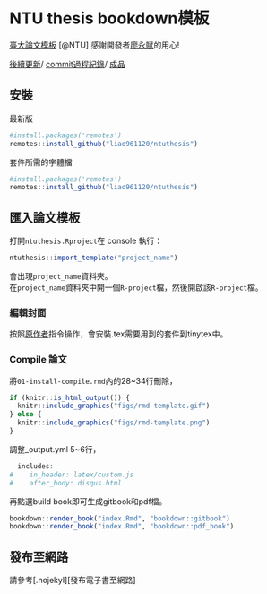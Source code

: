 # NTU thesis bookdown模板
[臺大論文模板](https://yongfu.name/ntuthesis/doc/)
[@NTU]
感謝開發者[廖永賦](https://github.com/liao961120/ntuthesis)的用心!  

[後續更新](https://github.com/liao961120/ntuthesis/issues/15)/
[commit過程紀錄](https://github.com/ChenChingChih/thesis/commits/master)/
[成品](https://chenchingchih.github.io/thesis/) 

## 安裝
最新版
```r
#install.packages('remotes')
remotes::install_github("liao961120/ntuthesis")
```
套件所需的字體檔
```r
#install.packages('remotes')
remotes::install_github("liao961120/ntuthesis")
```

## 匯入論文模板
打開`ntuthesis.Rproject`在 console 執行：
```r
ntuthesis::import_template("project_name")
```
會出現`project_name`資料夾。  
在`project_name`資料夾中開一個`R-project`檔，然後開啟該`R-project`檔。

###  編輯封面
按照[原作者](https://yongfu.name/ntuthesis/doc/export-thesis.html)指令操作，會安裝.tex需要用到的套件到tinytex中。  

### Compile 論文
將`01-install-compile.rmd`內的28~34行刪除，
```r
if (knitr::is_html_output()) {
  knitr::include_graphics("figs/rmd-template.gif")
} else {
  knitr::include_graphics("figs/rmd-template.png")
}

```

調整_output.yml 5~6行，
```r
  includes:
#    in_header: latex/custom.js
#    after_body: disqus.html

```
再點選build book即可生成gitbook和pdf檔。
```r
bookdown::render_book("index.Rmd", "bookdown::gitbook")
bookdown::render_book("index.Rmd", "bookdown::pdf_book")
```

## 發布至網路
請參考[.nojekyl][發布電子書至網路]  


